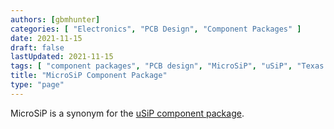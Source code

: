 ```yaml
---
authors: [gbmhunter]
categories: [ "Electronics", "PCB Design", "Component Packages" ]
date: 2021-11-15
draft: false
lastUpdated: 2021-11-15
tags: [ "component packages", "PCB design", "MicroSiP", "uSiP", "Texas Instruments" ]
title: "MicroSiP Component Package"
type: "page"
---
```



MicroSiP is a synonym for the [uSiP component package](/pcb-design/component-packages/usip-component-package).
